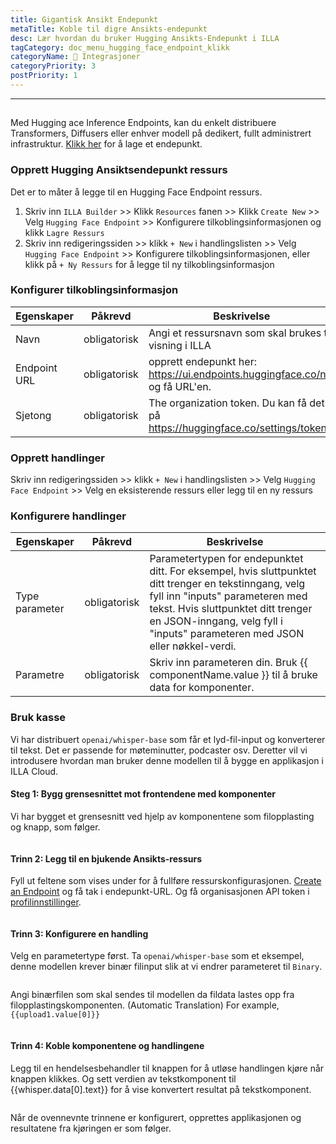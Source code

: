 ```yaml
---
title: Gigantisk Ansikt Endepunkt
metaTitle: Koble til digre Ansikts-endepunkt
desc: Lær hvordan du bruker Hugging Ansikts-Endepunkt i ILLA
tagCategory: doc_menu_hugging_face_endpoint_klikk
categoryName: 🔨 Integrasjoner
categoryPriority: 3
postPriority: 1
---
```


* * *

## <h2 hidden>Gomp Ansikt Endepunkt</h2>

Med Hugging ace Inference Endpoints, kan du enkelt distribuere Transformers, Diffusers eller enhver modell på dedikert, fullt administrert infrastruktur. [Klikk her](https://ui.endpoints.huggingface.co/new) for å lage et endepunkt. 

### Opprett Hugging Ansiktsendepunkt ressurs

Det er to måter å legge til en Hugging Face Endpoint ressurs. 

1.  Skriv inn `ILLA Builder` >> Klikk `Resources` fanen >> Klikk `Create New` >> Velg `Hugging Face Endpoint` >> Konfigurere tilkoblingsinformasjonen og klikk `Lagre Ressurs`
2.  Skriv inn redigeringssiden >> klikk `+ New` i handlingslisten >> Velg `Hugging Face Endpoint` >> Konfigurere tilkoblingsinformasjonen, eller klikk på `+ Ny Ressurs` for å legge til ny tilkoblingsinformasjon

### Konfigurer tilkoblingsinformasjon

| Egenskaper   | Påkrevd      | Beskrivelse                                                                       |
| ------------ | ------------ | --------------------------------------------------------------------------------- |
| Navn         | obligatorisk | Angi et ressursnavn som skal brukes til visning i ILLA                            |
| Endpoint URL | obligatorisk | opprett endepunkt her: https://ui.endpoints.huggingface.co/ny og få URL'en.       |
| Sjetong      | obligatorisk | The organization token. Du kan få det på https://huggingface.co/settings/tokens.  |

### Opprett handlinger

Skriv inn redigeringssiden >> klikk `+ New` i handlingslisten >> Velg `Hugging Face Endpoint` >> Velg en eksisterende ressurs eller legg til en ny ressurs

### Konfigurere handlinger

| Egenskaper     | Påkrevd      | Beskrivelse                                                                                                                                                                                                                                                    |
| -------------- | ------------ | -------------------------------------------------------------------------------------------------------------------------------------------------------------------------------------------------------------------------------------------------------------- |
| Type parameter | obligatorisk | Parametertypen for endepunktet ditt. For eksempel, hvis sluttpunktet ditt trenger en tekstinngang, velg fyll inn "inputs" parameteren med tekst. Hvis sluttpunktet ditt trenger en JSON-inngang, velg fyll i "inputs" parameteren med JSON eller nøkkel-verdi. |
| Parametre      | obligatorisk | Skriv inn parameteren din. Bruk {{ componentName.value }} til å bruke data for komponenter.                                                                                                                                                                    |

### Bruk kasse

Vi har distribuert `openai/whisper-base` som får et lyd-fil-input og konverterer til tekst. Det er passende for møteminutter, podcaster osv. Deretter vil vi introdusere hvordan man bruker denne modellen til å bygge en applikasjon i ILLA Cloud.

#### Steg 1: Bygg grensesnittet mot frontendene med komponenter

Vi har bygget et grensesnitt ved hjelp av komponentene som filopplasting og knapp, som følger.

<img src='https://cdn.illacloud.com/official-website/img/docs/connect/hf1.png' alt="" />

#### Trinn 2: Legg til en bjukende Ansikts-ressurs

Fyll ut feltene som vises under for å fullføre ressurskonfigurasjonen. [Create an Endpoint](https://ui.endpoints.huggingface.co/new) og få tak i endepunkt-URL. Og få organisasjonen API token i [profilinnstillinger](https://huggingface.co/settings/tokens). 

<img src='https://cdn.illacloud.com/official-website/img/docs/connect/hf2.png' alt="" />

#### Trinn 3: Konfigurere en handling

Velg en parametertype først. Ta `openai/whisper-base` som et eksempel, denne modellen krever binær filinput slik at vi endrer parameteret til `Binary`.

<img src='https://cdn.illacloud.com/official-website/img/docs/connect/hf3.png' alt="" />

Angi binærfilen som skal sendes til modellen da fildata lastes opp fra filopplastingskomponenten. (Automatic Translation) For example, `{{upload1.value[0]}}`

<img src='https://cdn.illacloud.com/official-website/img/docs/connect/hf4.png' alt="" />

#### Trinn 4: Koble komponentene og handlingene

Legg til en hendelsesbehandler til knappen for å utløse handlingen kjøre når knappen klikkes. Og sett verdien av tekstkomponent til {{whisper.data[0].text}} for å vise konvertert resultat på tekstkomponent. 

<img src='https://cdn.illacloud.com/official-website/img/docs/connect/hf5.png' alt="" />

Når de ovennevnte trinnene er konfigurert, opprettes applikasjonen og resultatene fra kjøringen er som følger.

<img src='https://cdn.illacloud.com/official-website/img/docs/connect/hf6.gif' alt="" />
